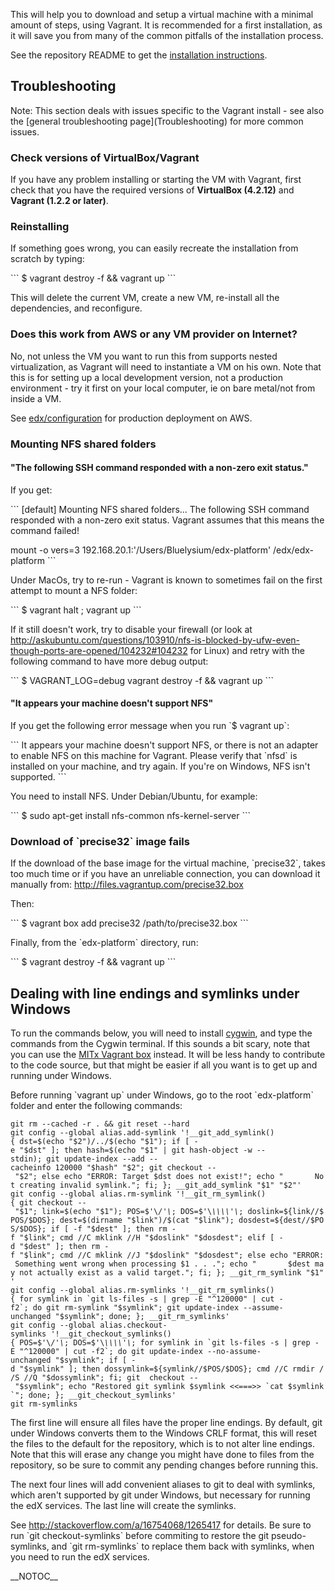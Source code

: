 This will help you to download and setup a virtual machine 
with a minimal amount of steps, using Vagrant. It is recommended for a first 
installation, as it will save you from many of the common pitfalls of the
installation process.

See the repository README to get the [https://github.com/edx/edx-platform#installation---the-first-time installation instructions].

== Troubleshooting ==

Note: This section deals with issues specific to the Vagrant install - see also the [general troubleshooting page](Troubleshooting) for more common issues.

=== Check versions of VirtualBox/Vagrant ===

If you have any problem installing or starting the VM with Vagrant, first check that you have the required versions of '''VirtualBox (4.2.12)''' and '''Vagrant (1.2.2 or later)'''.

=== Reinstalling ===

If something goes wrong, you can easily recreate the installation from scratch by 
typing:

```
$ vagrant destroy -f && vagrant up
```

This will delete the current VM, create a new VM, re-install all the dependencies,
and reconfigure.

=== Does this work from AWS or any VM provider on Internet? ===

No, not unless the VM you want to run this from supports nested virtualization, as Vagrant will need to instantiate a VM on his own. Note that this is for setting up a local development version, not a production
environment - try it first on your local computer, ie on bare metal/not from inside a VM.

See [https://github.com/edx/configuration edx/configuration] for production deployment on AWS.

=== Mounting NFS shared folders ===

==== "The following SSH command responded with a non-zero exit status." ====

If you get:

```
[default] Mounting NFS shared folders...
The following SSH command responded with a non-zero exit status.
Vagrant assumes that this means the command failed!

mount -o vers=3 192.168.20.1:'/Users/Bluelysium/edx-platform' /edx/edx-platform
```

Under MacOs, try to re-run - Vagrant is known to sometimes fail on the first attempt to mount a NFS folder: 

```
$ vagrant halt ; vagrant up
```

If it still doesn't work, try to disable your firewall (or look at http://askubuntu.com/questions/103910/nfs-is-blocked-by-ufw-even-though-ports-are-opened/104232#104232 for Linux) and retry with the following command to have more debug output:

```
$ VAGRANT_LOG=debug vagrant destroy -f && vagrant up
```

==== "It appears your machine doesn't support NFS" ====

If you get the following error message when you run `$ vagrant up`:

```
It appears your machine doesn't support NFS, or there is not an
adapter to enable NFS on this machine for Vagrant. Please verify
that `nfsd` is installed on your machine, and try again. If you're
on Windows, NFS isn't supported.
```

You need to install NFS. Under Debian/Ubuntu, for example:

```
$ sudo apt-get install nfs-common nfs-kernel-server
```

=== Download of `precise32` image fails ===

If the download of the base image for the virtual machine, `precise32`, takes too much time or if you have an unreliable connection, you can download it manually from: http://files.vagrantup.com/precise32.box

Then:

```
$ vagrant box add precise32 /path/to/precise32.box
```

Finally, from the `edx-platform` directory, run:

```
$ vagrant destroy -f && vagrant up
```

== Dealing with line endings and symlinks under Windows ==

To run the commands below, you will need to install [http://cygwin.com/install.html cygwin], and type the commands from the Cygwin terminal. If this sounds a bit scary, note that you can use the [https://people.csail.mit.edu/ichuang/edx/ MITx Vagrant box] instead. It will be less handy to contribute to the code source, but that might be easier if all you want is to get up and running under Windows.

Before running `vagrant up` under Windows, go to the root `edx-platform` folder 
and enter the following commands:

 git rm --cached -r . && git reset --hard
 git config --global alias.add-symlink '!__git_add_symlink(){ dst=$(echo "$2")/../$(echo "$1"); if [ -e "$dst" ]; then hash=$(echo "$1" | git hash-object -w --stdin); git update-index --add --cacheinfo 120000 "$hash" "$2"; git checkout -- "$2"; else echo "ERROR: Target $dst does not exist!"; echo "       Not creating invalid symlink."; fi; }; __git_add_symlink "$1" "$2"'
 git config --global alias.rm-symlink '!__git_rm_symlink(){ git checkout -- "$1"; link=$(echo "$1"); POS=$'\''/'\''; DOS=$'\''\\\\'\''; doslink=${link//$POS/$DOS}; dest=$(dirname "$link")/$(cat "$link"); dosdest=${dest//$POS/$DOS}; if [ -f "$dest" ]; then rm -f "$link"; cmd //C mklink //H "$doslink" "$dosdest"; elif [ -d "$dest" ]; then rm -f "$link"; cmd //C mklink //J "$doslink" "$dosdest"; else echo "ERROR: Something went wrong when processing $1 . . ."; echo "       $dest may not actually exist as a valid target."; fi; }; __git_rm_symlink "$1"'
 git config --global alias.rm-symlinks '!__git_rm_symlinks(){ for symlink in `git ls-files -s | grep -E "^120000" | cut -f2`; do git rm-symlink "$symlink"; git update-index --assume-unchanged "$symlink"; done; }; __git_rm_symlinks'
 git config --global alias.checkout-symlinks '!__git_checkout_symlinks(){ POS=$'\''/'\''; DOS=$'\''\\\\'\''; for symlink in `git ls-files -s | grep -E "^120000" | cut -f2`; do git update-index --no-assume-unchanged "$symlink"; if [ -d "$symlink" ]; then dossymlink=${symlink//$POS/$DOS}; cmd //C rmdir //S //Q "$dossymlink"; fi; git  checkout -- "$symlink"; echo "Restored git symlink $symlink <<===>> `cat $symlink`"; done; }; __git_checkout_symlinks'
 git rm-symlinks

The first line will ensure all files have the proper line endings. By default, 
git under Windows converts them to the Windows CRLF format, this will reset the 
files to the default for the repository, which is to not alter line endings.
Note that this will erase any change you might have done to files from the
repository, so be sure to commit any pending changes before running this.

The next four lines will add convenient aliases to git to deal with symlinks,
which aren't supported by git under Windows, but necessary for running the edX
services. The last line will create the symlinks.

See http://stackoverflow.com/a/16754068/1265417 for details. Be sure to run 
`git checkout-symlinks` before commiting to restore the git pseudo-symlinks, 
and `git rm-symlinks` to replace them back with symlinks, when you need to run 
the edX services.

__NOTOC__